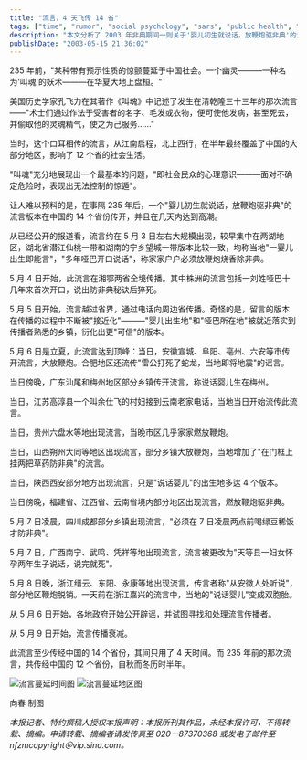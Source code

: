 ```yaml
---
title: "流言，4 天飞传 14 省"
tags: ["time", "rumor", "social psychology", "sars", "public health", "mass hysteria", "social media"]
description: "本文分析了 2003 年非典期间一则关于'婴儿初生就说话，放鞭炮驱非典'的流言如何在短短 4 天内传遍中国 14 个省份的现象。作者将此事与清朝乾隆年间历时半年传遍 12 个省的'叫魂'流言相比较，展示了现代通讯手段如何加速了谣言传播速度。文章详细追踪了流言从 5 月 3 日起源于湖北湖南，迅速扩散至安徽、广东、江苏、贵州、山西、陕西、福建、江西、云南、四川、广西和浙江的过程，揭示了在疫情等不确定危险面前，社会大众心理恐慌和非理性行为的蔓延机制。"
publishDate: "2003-05-15 21:36:02"
---
```


235 年前，"某种带有预示性质的惊颤蔓延于中国社会。一个幽灵———一种名为'叫魂'的妖术———在华夏大地上盘桓。"

美国历史学家孔飞力在其著作《叫魂》中记述了发生在清乾隆三十三年的那次流言——"术士们通过作法于受害者的名字、毛发或衣物，便可使他发病，甚至死去，并偷取他的灵魂精气，使之为己服务……"

当时，这个口耳相传的流言，从江南启程，北上西行，在半年最终覆盖了中国的大部分地区，影响了 12 个省的社会生活。

"叫魂"充分地展现出一个最基本的问题，"即社会民众的心理意识———面对不确定危险时，表现出无法控制的惊遁"。

让人难以预料的是，在事隔 235 年后，一个"婴儿初生就说话，放鞭炮驱非典"的流言版本在中国的 14 个省份传开，并且在几天内达到高潮。

从已经公开的报道看，流言约在 5 月 3 日左右大规模出现，较早集中在两湖地区，湖北省潜江仙桃一带和湖南的宁乡望城一带版本比较一致，均称当地"一婴儿出生即能言"，"多年哑巴开口说话"，称家家户户必须放鞭炮烧香除非典。

5 月 4 日开始，此流言在湘鄂两省全境传播。其中株洲的流言包括一刘姓哑巴十几年来首次开口，说出防非典秘诀后猝死。

5 月 5 日开始，流言越过省界，通过电话向周边省传播。奇怪的是，留言的版本在传播的过程中不断被"接近化"———"婴儿出生地"和"哑巴所在地"被就近落实到传播者熟悉的乡镇，衍化出更"可信"的版本。

5 月 6 日是立夏，此流言达到顶峰：当日，安徽宣城、阜阳、亳州、六安等市传开流言，大放鞭炮。合肥地区还流传"雷公打死了蛇龙，当地即将地震"的谣言。

当日傍晚，广东汕尾和梅州地区部分乡镇传开流言，称说话婴儿生在梅州。

当日，江苏高淳县一个叫余仕飞的村妇接到云南老家电话，当地当日开始流传此流言。

当日，贵州六盘水等地出现流言，当晚市区几乎家家燃放鞭炮。

当日，山西朔州大同等地区出现流言，部分乡镇大放鞭炮，当地增加了"在门框上挂两把草药防非典"的流言。

当日，陕西西安部分地方出现流言，只是"说话婴儿"的出生地多达 4 个版本。

当日傍晚，福建省、江西省、云南省境内部分地区出现流言，燃放鞭炮驱非典。

5 月 7 日凌晨，四川成都部分乡镇出现流言，"必须在 7 日凌晨两点前喝绿豆稀饭才防非典"。

5 月 7 日，广西南宁、武鸣、凭祥等地出现流言，流言被更改为"天等县一妇女怀孕两年生子说话，说完就死"。

5 月 8 日晚，浙江缙云、东阳、永康等地出现流言，传言者称"从安徽人处听说"，部分地区鞭炮脱销。一天前在浙江嘉兴的流言中，当地的"说话婴儿"变成双胞胎。

从 5 月 6 日开始，各地政府开始公开辟谣，并试图寻找和处理流言传播者。

从 5 月 9 日开始，流言传播衰减。

此流言至少传经中国的 14 个省份，其间只用了 4 天时间。而 235 年前的那次流言，共传经中国的 12 个省份，自秋而冬历时半年。

![流言蔓延时间图](http://www.nanfangdaily.com.cn/zm/20030515/xw/tb/200305150713_188763.JPG) ![流言蔓延地区图](http://www.nanfangdaily.com.cn/zm/20030515/xw/tb/200305150713_188764.JPG)

向春 制图

*本报记者、特约撰稿人授权本报声明：本报所刊其作品，未经本报许可，不得转载、摘编。申请转载、摘编者请发传真至 020－87370368 或发电子邮件至 nfzmcopyright＠vip.sina.com。*
